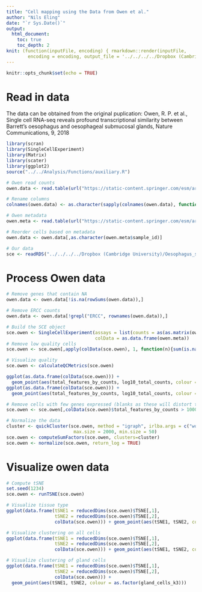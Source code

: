 ```yaml
---
title: "Cell mapping using the Data from Owen et al."
author: "Nils Eling"
date: "`r Sys.Date()`"
output: 
  html_document:
    toc: true
    toc_depth: 2
knit: (function(inputFile, encoding) { rmarkdown::render(inputFile, 
        encoding = encoding, output_file = '../../../../Dropbox (Cambridge University)/Oesophagus_single_cell/Results/Reports/OwenMapping.html') })
---
```


```r
knitr::opts_chunk$set(echo = TRUE)
```

# Read in data

The data can be obtained from the original puplication:
Owen, R. P. et al., Single cell RNA-seq reveals profound transcriptional similarity between Barrett’s oesophagus and oesophageal submucosal glands, Nature Communications, 9, 2018

```r
library(scran)
library(SingleCellExperiment)
library(Matrix)
library(scater)
library(ggplot2)
source("../../Analysis/Functions/auxiliary.R")

# Owen read counts
owen.data <- read.table(url("https://static-content.springer.com/esm/art%3A10.1038%2Fs41467-018-06796-9/MediaObjects/41467_2018_6796_MOESM8_ESM.txt"))

# Rename columns
colnames(owen.data) <- as.character(sapply(colnames(owen.data), function(n){paste(unlist(strsplit(n, "_"))[3:5], collapse = "_")}))

# Owen metadata
owen.meta <- read.table(url("https://static-content.springer.com/esm/art%3A10.1038%2Fs41467-018-06796-9/MediaObjects/41467_2018_6796_MOESM9_ESM.txt"), header = TRUE)

# Reorder cells based on metadata
owen.data <- owen.data[,as.character(owen.meta$sample_id)]

# Our data
sce <- readRDS("../../../../Dropbox (Cambridge University)/Oesophagus_single_cell/High_quality_sce.rds")
```

# Process Owen data

```r
# Remove genes that contain NA
owen.data <- owen.data[!is.na(rowSums(owen.data)),]

# Remove ERCC counts 
owen.data <- owen.data[!grepl("ERCC", rownames(owen.data)),]

# Build the SCE object
sce.owen <- SingleCellExperiment(assays = list(counts = as(as.matrix(owen.data), "dgCMatrix")),
                                 colData = as.data.frame(owen.meta))
# Remove low quality cells
sce.owen <- sce.owen[,apply(colData(sce.owen), 1, function(n){sum(is.na(n))/7}) != 1]

# Visualize quality
sce.owen <- calculateQCMetrics(sce.owen)

ggplot(as.data.frame(colData(sce.owen))) +
  geom_point(aes(total_features_by_counts, log10_total_counts, colour = tissue))
ggplot(as.data.frame(colData(sce.owen))) +
  geom_point(aes(total_features_by_counts, log10_total_counts, colour = all_k8))

# Remove cells with few genes expressed (blanks as these will distort the normalization)
sce.owen <- sce.owen[,colData(sce.owen)$total_features_by_counts > 1000]

# Normalize the data
cluster <- quickCluster(sce.owen, method = "igraph", irlba.args = c("work" = 100), 
                         max.size = 2000, min.size = 50)
sce.owen <- computeSumFactors(sce.owen, clusters=cluster)
sce.owen <- normalize(sce.owen, return_log = TRUE)
```

# Visualize owen data

```r
# Compute tSNE
set.seed(1234)
sce.owen <- runTSNE(sce.owen)

# Visualize tissue type
ggplot(data.frame(tSNE1 = reducedDims(sce.owen)$TSNE[,1],
                  tSNE2 = reducedDims(sce.owen)$TSNE[,2],
                  colData(sce.owen))) + geom_point(aes(tSNE1, tSNE2, colour = tissue))

# Visualize clustering on all cells
ggplot(data.frame(tSNE1 = reducedDims(sce.owen)$TSNE[,1],
                  tSNE2 = reducedDims(sce.owen)$TSNE[,2],
                  colData(sce.owen))) + geom_point(aes(tSNE1, tSNE2, colour = as.factor(all_k8)))

# Visualize clustering of gland cells
ggplot(data.frame(tSNE1 = reducedDims(sce.owen)$TSNE[,1],
                  tSNE2 = reducedDims(sce.owen)$TSNE[,2],
                  colData(sce.owen))) + 
  geom_point(aes(tSNE1, tSNE2, colour = as.factor(gland_cells_k3)))
```